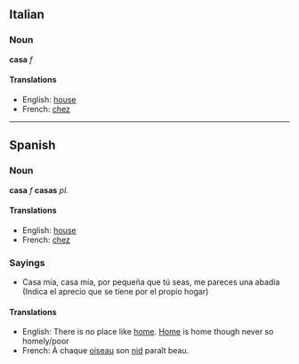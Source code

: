 ==Italian==
===Noun===
'''casa''' ''f''
====Translations====

*English: [[house]]
*French: [[chez]]
----

==Spanish==
===Noun===
'''casa''' ''f'' '''casas''' ''pl.''

====Translations====
*English: [[house]]
*French: [[chez]]

===Sayings===
*Casa mía, casa mía, por pequeña que tú seas, me pareces una abadía (Indica el aprecio que se tiene por el propio hogar)
====Translations====
*English: There is no place like [[home]]. [[Home]] is home though never so homely/poor 
*French: À chaque [[oiseau]] son [[nid]] paraît beau.